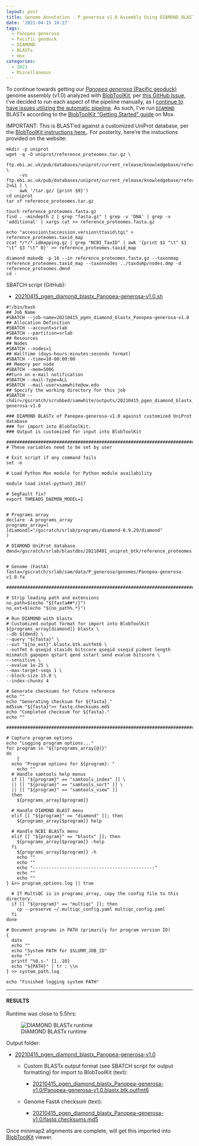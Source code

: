 ```yaml
---
layout: post
title: Genome Annotation - P.generosa v1.0 Assembly Using DIAMOND BLASTx for BlobToolKit on Mox
date: '2021-04-15 10:17'
tags: 
  - Panopea generosa
  - Pacific geoduck
  - DIAMOND
  - BLASTx
  - mox
categories: 
  - 2021
  - Miscellaneous
---
```

To continue towards getting our [_Panopea generosa_ (Pacific geoduck)](http://en.wikipedia.org/wiki/Geoduck) genome assembly (v1.0) analyzed with [BlobToolKit](https://blobtoolkit.genomehubs.org/), per [this GitHub Issue](https://github.com/RobertsLab/resources/issues/1118), I've decided to run each aspect of the pipeline manually, as I [continue to have issues utilizing the automatic pipeline](https://github.com/blobtoolkit/insdc-pipeline/issues/9). As such, I've run [`DIAMOND`](https://github.com/bbuchfink/diamond) BLASTx according to the [BlobToolKit "Getting Started" guide](https://blobtoolkit.genomehubs.org/blobtools2/blobtools2-tutorials/getting-started-with-blobtools2/) on Mox.

IMPORTANT: This is BLAST'ed against a customized UniProt database, per the [BlobToolKit instructions here.](https://blobtoolkit.genomehubs.org/install/). For posterity, here're the instuctions provided on the website:

```shell
mkdir -p uniprot
wget -q -O uniprot/reference_proteomes.tar.gz \
 ftp.ebi.ac.uk/pub/databases/uniprot/current_release/knowledgebase/reference_proteomes/$(curl \
     -vs ftp.ebi.ac.uk/pub/databases/uniprot/current_release/knowledgebase/reference_proteomes/ 2>&1 | \
     awk '/tar.gz/ {print $9}')
cd uniprot
tar xf reference_proteomes.tar.gz

touch reference_proteomes.fasta.gz
find . -mindepth 2 | grep "fasta.gz" | grep -v 'DNA' | grep -v 'additional' | xargs cat >> reference_proteomes.fasta.gz

echo "accession\taccession.version\ttaxid\tgi" > reference_proteomes.taxid_map
zcat */*/*.idmapping.gz | grep "NCBI_TaxID" | awk '{print $1 "\t" $1 "\t" $3 "\t" 0}' >> reference_proteomes.taxid_map

diamond makedb -p 16 --in reference_proteomes.fasta.gz --taxonmap reference_proteomes.taxid_map --taxonnodes ../taxdump/nodes.dmp -d reference_proteomes.dmnd
cd -
```

SBATCH script (GitHub):

- [20210415_pgen_diamond_blastx_Panopea-generosa-v1.0.sh](https://github.com/RobertsLab/sams-notebook/blob/master/sbatch_scripts/20210415_pgen_diamond_blastx_Panopea-generosa-v1.0.sh)

```shell
#!/bin/bash
## Job Name
#SBATCH --job-name=20210415_pgen_diamond_blastx_Panopea-generosa-v1.0
## Allocation Definition
#SBATCH --account=srlab
#SBATCH --partition=srlab
## Resources
## Nodes
#SBATCH --nodes=1
## Walltime (days-hours:minutes:seconds format)
#SBATCH --time=10-00:00:00
## Memory per node
#SBATCH --mem=500G
##turn on e-mail notification
#SBATCH --mail-type=ALL
#SBATCH --mail-user=samwhite@uw.edu
## Specify the working directory for this job
#SBATCH --chdir=/gscratch/scrubbed/samwhite/outputs/20210415_pgen_diamond_blastx_Panopea-generosa-v1.0

### DIAMOND BLASTx of Panopea-generosa-v1.0 against customized UniProt database
### for import into BlobToolKit.
### Output is customized for input into BlobToolKit

###################################################################################
# These variables need to be set by user

# Exit script if any command fails
set -e

# Load Python Mox module for Python module availability

module load intel-python3_2017

# SegFault fix?
export THREADS_DAEMON_MODEL=1


# Programs array
declare -A programs_array
programs_array=(
[diamond]="/gscratch/srlab/programs/diamond-0.9.29/diamond"
)

# DIAMOND UniProt database
dmnd=/gscratch/srlab/blastdbs/20210401_uniprot_btk/reference_proteomes.dmnd


# Genome (FastA)
fasta=/gscratch/srlab/sam/data/P_generosa/genomes/Panopea-generosa-v1.0.fa

###################################################################################

# Strip leading path and extensions
no_path=$(echo "${fasta##*/}")
no_ext=$(echo "${no_path%.*}")

# Run DIAMOND with blastx
# Customized output format for import into BlobToolKit
${programs_array[diamond]} blastx \
--db ${dmnd} \
--query "${fasta}" \
--out "${no_ext}".blastx.btk.outfmt6 \
--outfmt 6 qseqid staxids bitscore qseqid sseqid pident length mismatch gapopen qstart qend sstart send evalue bitscore \
--sensitive \
--evalue 1e-25 \
--max-target-seqs 1 \
--block-size 15.0 \
--index-chunks 4

# Generate checksums for future reference
echo ""
echo "Generating checksum for ${fasta}."
md5sum "${fasta}">> fastq.checksums.md5
echo "Completed checksum for ${fasta}."
echo ""

###################################################################################

# Capture program options
echo "Logging program options..."
for program in "${!programs_array[@]}"
do
	{
  echo "Program options for ${program}: "
	echo ""
  # Handle samtools help menus
  if [[ "${program}" == "samtools_index" ]] \
  || [[ "${program}" == "samtools_sort" ]] \
  || [[ "${program}" == "samtools_view" ]]
  then
    ${programs_array[$program]}

  # Handle DIAMOND BLAST menu
  elif [[ "${program}" == "diamond" ]]; then
    ${programs_array[$program]} help

  # Handle NCBI BLASTx menu
  elif [[ "${program}" == "blastx" ]]; then
    ${programs_array[$program]} -help
  fi
	${programs_array[$program]} -h
	echo ""
	echo ""
	echo "----------------------------------------------"
	echo ""
	echo ""
} &>> program_options.log || true

  # If MultiQC is in programs_array, copy the config file to this directory.
  if [[ "${program}" == "multiqc" ]]; then
  	cp --preserve ~/.multiqc_config.yaml multiqc_config.yaml
  fi
done

# Document programs in PATH (primarily for program version ID)
{
  date
  echo ""
  echo "System PATH for $SLURM_JOB_ID"
  echo ""
  printf "%0.s-" {1..10}
  echo "${PATH}" | tr : \\n
} >> system_path.log

echo "Finished logging system PATH"
```


---

#### RESULTS

Runtime was close to 5.5hrs:

![DIAMOND BLASTx runtime](https://github.com/RobertsLab/sams-notebook/blob/master/images/screencaps/20210415_pgen_diamond_blastx_Panopea-generosa-v1.0_runtime.png?raw=true)

Output folder:

- [20210415_pgen_diamond_blastx_Panopea-generosa-v1.0](https://gannet.fish.washington.edu/Atumefaciens/20210415_pgen_diamond_blastx_Panopea-generosa-v1.0/)

  - Custom BLASTx output format (see SBATCH script for output formatting) for import to BlobToolKit (text):

    - [20210415_pgen_diamond_blastx_Panopea-generosa-v1.0/Panopea-generosa-v1.0.blastx.btk.outfmt6](https://gannet.fish.washington.edu/Atumefaciens/20210415_pgen_diamond_blastx_Panopea-generosa-v1.0/Panopea-generosa-v1.0.blastx.btk.outfmt6)

  - Genome FastA checksum (text):

    - [20210415_pgen_diamond_blastx_Panopea-generosa-v1.0/fastq.checksums.md5](https://gannet.fish.washington.edu/Atumefaciens/20210415_pgen_diamond_blastx_Panopea-generosa-v1.0/fastq.checksums.md5)

Once minimap2 alignments are complete, will get this imported into [BlobToolKit](https://blobtoolkit.genomehubs.org/) viewer.